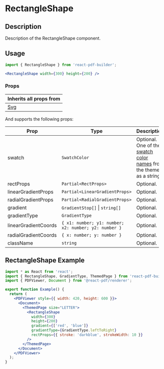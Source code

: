 

<Meta title="Documentation/Components/Shapes/RectangleShape" />

<h1>RectangleShape</h1>

## Description

Description of the RectangleShape component.

## Usage

```jsx
import { RectangleShape } from 'react-pdf-builder';
```

```jsx
<RectangleShape width={300} height={200} />
```

### Props

| Inherits all props from              |
| ------------------------------------ |
| [Svg](https://react-pdf.org/svg#svg) |

And supports the following props:

| Prop                 | Type                                                 | Description                                                                                                                                                                  |
| -------------------- | ---------------------------------------------------- | ---------------------------------------------------------------------------------------------------------------------------------------------------------------------------- |
| swatch               | `SwatchColor`                                        | Optional. One of the [swatch color names](https://justinmahar.github.io/react-pdf-builder/?path=/docs/documentation-themes--docs#swatch-colors) from the theme, as a string. |
| rectProps            | `Partial<RectProps>`                                 | Optional.                                                                                                                                                                    |
| linearGradientProps  | `Partial<LinearGradientProps>`                       | Optional.                                                                                                                                                                    |
| radialGradientProps  | `Partial<RadialGradientProps>`                       | Optional.                                                                                                                                                                    |
| gradient             | `GradientStop[]` &#124; `string[]`                   | Optional.                                                                                                                                                                    |
| gradientType         | `GradientType`                                       | Optional.                                                                                                                                                                    |
| linearGradientCoords | `{ x1: number; y1: number; x2: number; y2: number }` | Optional.                                                                                                                                                                    |
| radialGradientCoords | `{ x: number; y: number }`                           | Optional.                                                                                                                                                                    |
| className            | `string`                                             | Optional.                                                                                                                                                                    |


## RectangleShape Example

<DocsPDF>
  <RectangleShape 
    width={300}
    height={200}
    gradient={['red', 'blue']}
    gradientType={GradientType.leftToRight}
    rectProps={{ stroke: 'darkblue', strokeWidth: 10 }}
   />
</DocsPDF>

```jsx
import * as React from 'react';
import { RectangleShape, GradientType, ThemedPage } from 'react-pdf-builder';
import { PDFViewer, Document } from '@react-pdf/renderer';

export function Example() {
  return (
    <PDFViewer style={{ width: 420, height: 600 }}>
      <Document>
        <ThemedPage size="LETTER">
          <RectangleShape 
            width={300}
            height={200}
            gradient={['red', 'blue']}
            gradientType={GradientType.leftToRight}
            rectProps={{ stroke: 'darkblue', strokeWidth: 10 }}
          />
        </ThemedPage>
      </Document>
    </PDFViewer>
  );
}
```
